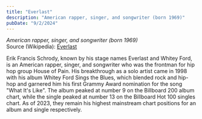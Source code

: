 ```yaml
---
title: "Everlast"
description: "American rapper, singer, and songwriter (born 1969)"
pubDate: "9/2/2024"
---
```


*American rapper, singer, and songwriter (born 1969)*  
Source (Wikipedia): [Everlast][1]

Erik Francis Schrody, known by his stage names Everlast and Whitey Ford, is an American rapper, singer, and songwriter who was the frontman for hip hop group House of Pain. His breakthrough as a solo artist came in 1998 with his album Whitey Ford Sings the Blues, which blended rock and hip-hop and garnered him his first Grammy Award nomination for the song "What It's Like". The album peaked at number 9 on the Billboard 200 album chart, while the single peaked at number 13 on the Billboard Hot 100 singles chart. As of 2023, they remain his highest mainstream chart positions for an album and single respectively.

[1]: https://en.wikipedia.org/wiki/Everlast

